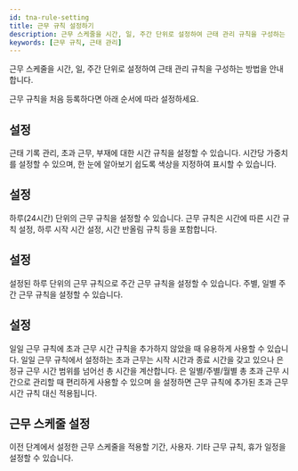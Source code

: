 ```yaml
---
id: tna-rule-setting
title: 근무 규칙 설정하기
description: 근무 스케줄을 시간, 일, 주간 단위로 설정하여 근태 관리 규칙을 구성하는 방법을 안내합니다.
keywords: [근무 규칙, 근태 관리]
---
```


근무 스케줄을 시간, 일, 주간 단위로 설정하여 근태 관리 규칙을 구성하는 방법을 안내합니다.

근무 규칙을 처음 등록하다면 아래 순서에 따라 설정하세요.

<Steps>
<Step>

## <Cmd sid='tab.payCode' product='2' className='bold' /> 설정

근태 기록 관리, 초과 근무, 부재에 대한 시간 규칙을 설정할 수 있습니다. 시간당 가중치를 설정할 수 있으며, 한 눈에 알아보기 쉽도록 색상을 지정하여 표시할 수 있습니다.

</Step>
<Step>

## <Cmd sid='tab.shift' product='2' className='bold' /> 설정

하루(24시간) 단위의 근무 규칙을 설정할 수 있습니다. 근무 규칙은 시간에 따른 시간 규칙 설정, 하루 시작 시간 설정, 시간 반올림 규칙 등을 포함합니다.

</Step>
<Step>

## <Cmd sid='tab.scheduleTemplate' product='2' className='bold' /> 설정

설정된 하루 단위의 근무 규칙으로 주간 근무 규칙을 설정할 수 있습니다. 주별, 일별 주간 근무 규칙을 설정할 수 있습니다.

</Step>
<Step>

## <Cmd sid='rule.rule' product='2' className='bold' /> 설정

일일 근무 규칙에 초과 근무 시간 규칙을 추가하지 않았을 때 유용하게 사용할 수 있습니다. 일일 근무 규칙에서 설정하는 초과 근무는 시작 시간과 종료 시간을 갖고 있으나 <Cmd sid='rule.rule' product='2' />은 정규 근무 시간 범위를 넘어선 총 시간을 계산합니다. <Cmd sid='rule.rule' product='2' />은 일별/주별/월별 총 초과 근무 시간으로 관리할 때 편리하게 사용할 수 있으며 <Cmd sid='rule.rule' product='2' />을 설정하면 근무 규칙에 추가된 초과 근무 시간 규칙 대신 적용됩니다.

</Step>
<Step>

## 근무 스케줄 설정

이전 단계에서 설정한 근무 스케줄을 적용할 기간, 사용자. 기타 근무 규칙, 휴가 일정을 설정할 수 있습니다.

</Step>
</Steps>